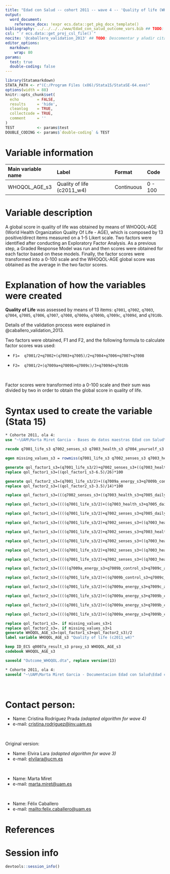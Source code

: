 ```yaml
---
title: "Edad con Salud -- cohort 2011 -- wave 4 -- 'Quality of life (WHOQOL-AGE)'" 
output:
  word_document:
    reference_docx: !expr ecs.data::get_pkg_docx_template()
bibliography: ../../../../www/Edad_con_salud_outcome_vars.bib ## TODO: Descomentar esta línea SI se utiliza el gestor bibliográfico, en otro caso BORRAR esta línea
csl: "`r ecs.data::get_proj_csl_file()`"
nocite: '@caballero_validation_2013' ## TODO: Descomentar y añadir cita(s) o borrar campo
editor_options: 
  markdown:
    wrap: 80
params:
  test: true
  double-coding: false
---
```


```r
library(Statamarkdown)
STATA_PATH <- r"(C:/Program Files (x86)/Stata15/StataSE-64.exe)"
options(width = 88) 
knitr::opts_chunk$set( 
  echo        = FALSE, 
  results     = 'hide',
  cleanlog    = TRUE,  
  collectcode = TRUE,  
  comment     = ''     
)
TEST          <- params$test
DOUBLE_CODING <- params$`double-coding` & TEST
```

# Variable information

| Main variable name | Label                      | Format     | Code    |
|:-------------------|:---------------------------|:-----------|:--------|
| WHOQOL_AGE_s3      | Quality of life (c2011_w4) | Continuous | 0 - 100 |

# Variable description

A global score in quality of life was obtained by means of WHOQOL-AGE
(World Health Organization Quality Of Life - AGE), which is composed by 13 
positive/direct items measured on a 1-5 Likert scale. Two factors were 
identified after conducting an Exploratory Factor Analysis. As a previous step, 
a Graded Response Model was run and then scores were obtained for each factor 
based on these models. Finally, the factor scores were transformed into a 0-100 
scale and the WHOQOL-AGE global score was obtained as the average in the two
factor scores.

# Explanation of how the variables were created

**Quality of Life** was assessed by means of 13 items: `q7001`, `q7002`, 
`q7003`, `q7004`, `q7005`, `q7006`, `q7007`, `q7008`, `q7009a`, `q7009b`, 
`q7009c`, `q7009d`, and `q7010b`.

Details of the validation process were explained in @caballero_validation_2013.

Two factors were obtained, F1 and F2, and the following formula to calculate
factor scores was used:

-   `F1=  q7001/2+q7002+(q7003+q7005)/2+q7004+q7006+q7007+q7008`

-   `F2=  q7001/2+(q7009a+q7009b+q7009c)/3+q7009d+q7010b`

<br>

Factor scores were transformed into a 0-100 scale and their sum was divided by
two in order to obtain the global score in quality of life.

# Syntax used to create the variable (Stata 15)

```stata
* Cohorte 2011, ola 4:
use "~\UAM\Marta Miret Garcia - Bases de datos maestras Edad con Salud\Ola_4\Cohorte 2011\rawdata_c2011w4.dta"
```

```stata
recode q7001_life_s3 q7002_senses_s3 q7003_health_s3 q7004_yourself_s3 q7005_daily_s3 q7006_relation_s3 q7007_home_s3 q7008_time_s3 q7009a_energy_s3 q7009b_control_s3 q7009c_achieve_s3 q7009d_money_s3 q7010b_intimate_s3 (888=.) (999=.)

egen missing_values_s3 = rowmiss(q7001_life_s3 q7002_senses_s3 q7003_health_s3 q7004_yourself_s3 q7005_daily_s3 q7006_relation_s3 q7007_home_s3 q7008_time_s3 q7009a_energy_s3 q7009b_control_s3 q7009c_achieve_s3 q7009d_money_s3 q7010b_intimate_s3)

generate qol_factor1_s3=(q7001_life_s3/2)+q7002_senses_s3+((q7003_health_s3+q7005_daily_s3)/2)+q7004_yourself_s3+q7006_relation_s3+q7007_home_s3+q7008_time_s3
replace qol_factor1_s3=((qol_factor1_s3-6.5)/26)*100

generate qol_factor2_s3=(q7001_life_s3/2)+((q7009a_energy_s3+q7009b_control_s3+q7009c_achieve_s3)/3)+q7009d_money_s3+q7010b_intimate_s3
replace qol_factor2_s3=((qol_factor2_s3-3.5)/14)*100

replace qol_factor1_s3=(((q7002_senses_s3+((q7003_health_s3+q7005_daily_s3)/2)+q7004_yourself_s3+q7006_relation_s3+q7007_home_s3+q7008_time_s3)-6)/24)*100 if (missing_values_s3==1)&(missing(q7001_life_s3))

replace qol_factor1_s3=((((q7001_life_s3/2)+((q7003_health_s3+q7005_daily_s3)/2)+q7004_yourself_s3+q7006_relation_s3+q7007_home_s3+q7008_time_s3)-5.5)/22)*100 if (missing_values_s3==1)&(missing(q7002_senses_s3))

replace qol_factor1_s3=((((q7001_life_s3/2)+q7002_senses_s3+q7005_daily_s3+q7004_yourself_s3+q7006_relation_s3+q7007_home_s3+q7008_time_s3)-6.5)/26)*100 if (missing_values_s3==1)&(missing(q7003_health_s3))

replace qol_factor1_s3=((((q7001_life_s3/2)+q7002_senses_s3+((q7003_health_s3+q7005_daily_s3)/2)+q7006_relation_s3+q7007_home_s3+q7008_time_s3)-5.5)/22)*100 if (missing_values_s3==1)&(missing(q7004_yourself_s3))

replace qol_factor1_s3=((((q7001_life_s3/2)+q7002_senses_s3+q7003_health_s3+q7004_yourself_s3+q7006_relation_s3+q7007_home_s3+q7008_time_s3)-6.5)/26)*100 if (missing_values_s3==1)&(missing(q7005_daily_s3))

replace qol_factor1_s3=((((q7001_life_s3/2)+q7002_senses_s3+((q7003_health_s3+q7005_daily_s3)/2)+q7004_yourself_s3+q7007_home_s3+q7008_time_s3)-5.5)/22)*100 if (missing_values_s3==1)&(missing(q7006_relation_s3))

replace qol_factor1_s3=((((q7001_life_s3/2)+q7002_senses_s3+((q7003_health_s3+q7005_daily_s3)/2)+q7004_yourself_s3+q7006_relation_s3+q7008_time_s3)-5.5)/22)*100 if (missing_values_s3==1)&(missing(q7007_home_s3))

replace qol_factor1_s3=((((q7001_life_s3/2)+q7002_senses_s3+((q7003_health_s3+q7005_daily_s3)/2)+q7004_yourself_s3+q7006_relation_s3+q7007_home_s3)-5.5)/22)*100 if (missing_values_s3==1)&(missing(q7008_time_s3))

replace qol_factor2_s3=(((((q7009a_energy_s3+q7009b_control_s3+q7009c_achieve_s3)/3)+q7009d_money_s3+q7010b_intimate_s3)-3)/12)*100 if (missing_values_s3==1)&(missing(q7001_life_s3))

replace qol_factor2_s3=((((q7001_life_s3/2)+((q7009b_control_s3+q7009c_achieve_s3)/2)+q7009d_money_s3+q7010b_intimate_s3)-3.5)/14)*100 if (missing_values_s3==1)&(missing(q7009a_energy_s3))

replace qol_factor2_s3=((((q7001_life_s3/2)+((q7009a_energy_s3+q7009c_achieve_s3)/2)+q7009d_money_s3+q7010b_intimate_s3)-3.5)/14)*100 if (missing_values_s3==1)&(missing(q7009b_control_s3))

replace qol_factor2_s3=((((q7001_life_s3/2)+((q7009a_energy_s3+q7009b_control_s3)/2)+q7009d_money_s3+q7010b_intimate_s3)-3.5)/14)*100 if (missing_values_s3==1)&(missing(q7009c_achieve_s3))

replace qol_factor2_s3=((((q7001_life_s3/2)+((q7009a_energy_s3+q7009b_control_s3+q7009c_achieve_s3)/3)+q7010b_intimate_s3)-2.5)/10)*100 if (missing_values_s3==1)&(missing(q7009d_money_s3))

replace qol_factor2_s3=((((q7001_life_s3/2)+((q7009a_energy_s3+q7009b_control_s3+q7009c_achieve_s3)/3)+q7009d_money_s3)-2.5)/10)*100 if (missing_values_s3==1)&(missing(q7010b_intimate_s3))

replace qol_factor1_s3=. if missing_values_s3>1
replace qol_factor2_s3=. if missing_values_s3>1
generate WHOQOL_AGE_s3=(qol_factor1_s3+qol_factor2_s3)/2
label variable WHOQOL_AGE_s3 "Quality of life (c2011_w4)"

```

```stata
keep ID_ECS q0007a_result_s3 proxy_s3 WHOQOL_AGE_s3
codebook WHOQOL_AGE_s3
```

```stata
saveold "Outcome_WHOQOL.dta", replace version(13)
```

```stata
* Cohorte 2011, ola 4:
saveold "~\UAM\Marta Miret Garcia - Documentacion Edad con Salud\Edad con salud - Ola 4\Outcomes\Cohorte 2011\Outcome datasets\Outcome_WHOQOL.dta", replace version(13)
```

<br>

# Contact person:

-   Name: Cristina Rodríguez Prada *(adapted algorithm for wave 4)*
-   e-mail: [cristina.rodriguez\@inv.uam.es](cristina.rodriguez@inv.uam.es){.email}

<br>

<!--# TODO: Completar / eliminar "original version" según corresponda -->

Original version:

-   Name: Elvira Lara *(adapted algorithm for wave 3)*
-   e-mail: [elvilara\@ucm.es](elvilara@ucm.es){.email}

<br>

-   Name: Marta Miret
-   e-mail: [marta.miret\@uam.es](marta.miret@uam.es){.email}

<br>

-   Name: Félix Caballero
-   e-mail: [mailto:felix.caballero\@uam.es](mailto:felix.caballero@uam.es){.email}

# References

::: {#refs}
:::

\newpage

# Session info

```r
devtools::session_info()
```
